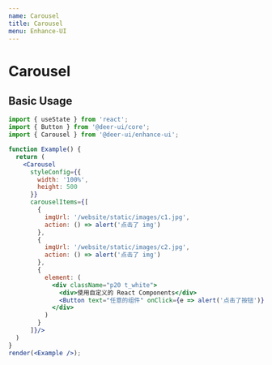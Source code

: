 ```yaml
---
name: Carousel
title: Carousel
menu: Enhance-UI
---
```


# Carousel

## Basic Usage

```jsx live noInline
import { useState } from 'react';
import { Button } from '@deer-ui/core';
import { Carousel } from '@deer-ui/enhance-ui';

function Example() {
  return (
    <Carousel
      styleConfig={{
        width: '100%',
        height: 500
      }}
      carouselItems={[
        {
          imgUrl: '/website/static/images/c1.jpg',
          action: () => alert('点击了 img')
        },
        {
          imgUrl: '/website/static/images/c2.jpg',
          action: () => alert('点击了 img')
        },
        {
          element: (
            <div className="p20 t_white">
              <div>使用自定义的 React Components</div>
              <Button text="任意的组件" onClick={e => alert('点击了按钮')} />
            </div>
          )
        }
      ]}/>
  )
}
render(<Example />);
```
